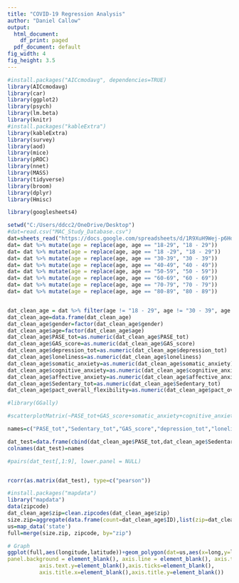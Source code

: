 ---
title: "COVID-19 Regression Analysis"
author: "Daniel Callow"
output:
  html_document:
    df_print: paged
  pdf_document: default
fig_width: 4
fig_height: 3.5
---

```{r setup, include=FALSE}

#install.packages("AICcmodavg", dependencies=TRUE)
library(AICcmodavg)
library(car)
library(ggplot2)
library(psych)
library(lm.beta)
library(knitr)
#install.packages("kableExtra")
library(kableExtra)
library(survey)
library(aod)
library(mice)
library(pROC)
library(nnet)
library(MASS)
library(tidyverse)
library(broom)
library(dplyr)
library(Hmisc)


```

```{r}
library(googlesheets4)

setwd("C:/Users/ddcc2/OneDrive/Desktop")
#dat=read.csv("MAC_Study_Database.csv")
dat=sheets_read("https://docs.google.com/spreadsheets/d/1R9XuH9Wej-p6HdkFGV2IsHuCmA9w0s7M3-jzE3S-Qrs/edit?usp=drive_web&ouid=113094071975283359728", sheet = "scored_database_4212020")
dat= dat %>% mutate(age = replace(age, age == "18-29", "18 - 29"))
dat= dat %>% mutate(age = replace(age, age == "18 -29", "18 - 29"))
dat= dat %>% mutate(age = replace(age, age == "30-39", "30 - 39"))
dat= dat %>% mutate(age = replace(age, age == "40-49", "40 - 49"))
dat= dat %>% mutate(age = replace(age, age == "50-59", "50 - 59"))
dat= dat %>% mutate(age = replace(age, age == "60-69", "60 - 69"))
dat= dat %>% mutate(age = replace(age, age == "70-79", "70 - 79"))
dat= dat %>% mutate(age = replace(age, age == "80-89", "80 - 89"))


dat_clean_age = dat %>% filter(age != "18 - 29", age != "30 - 39", age != "40 - 49", age != "N/A" , !is.na(age))
dat_clean_age=data.frame(dat_clean_age)
dat_clean_age$gender=factor(dat_clean_age$gender)
dat_clean_age$age=factor(dat_clean_age$age)
dat_clean_age$PASE_tot=as.numeric(dat_clean_age$PASE_tot)
dat_clean_age$GAS_score=as.numeric(dat_clean_age$GAS_score)
dat_clean_age$depression_tot=as.numeric(dat_clean_age$depression_tot)
dat_clean_age$loneliness=as.numeric(dat_clean_age$loneliness)
dat_clean_age$somatic_anxiety=as.numeric(dat_clean_age$somatic_anxiety)
dat_clean_age$cognitive_anxiety=as.numeric(dat_clean_age$cognitive_anxiety)
dat_clean_age$affective_anxiety=as.numeric(dat_clean_age$affective_anxiety)
dat_clean_age$Sedentary_tot=as.numeric(dat_clean_age$Sedentary_tot)
dat_clean_age$pact_overall_flexibility=as.numeric(dat_clean_age$pact_overall_flexibility)
```

```{r}
#library(GGally)

#scatterplotMatrix(~PASE_tot+GAS_score+somatic_anxiety+cognitive_anxiety+affective_anxiety+depression_tot+loneliness,id=list(n=3), data=dat_clean_age)

names=c("PASE_tot","Sedentary_tot","GAS_score","depression_tot","loneliness", "somatic_anxiety","cognitive_anxiety", "affective_anxiety","pact_overall_flexibility")

dat_test=data.frame(cbind(dat_clean_age$PASE_tot,dat_clean_age$Sedentary_tot,dat_clean_age$GAS_score,dat_clean_age$depression_tot,dat_clean_age$loneliness, dat_clean_age$somatic_anxiety,dat_clean_age$cognitive_anxiety,dat_clean_age$affective_anxiety,dat_clean_age$pact_overall_flexibility))
colnames(dat_test)=names

#pairs(dat_test[,1:9], lower.panel = NULL)


rcorr(as.matrix(dat_test), type=c("pearson"))

```


```{r}
#install.packages("mapdata")
library("mapdata")
data(zipcode)
dat_clean_age$zip=clean.zipcodes(dat_clean_age$zip)
size.zip=aggregate(data.frame(count=dat_clean_age$ID),list(zip=dat_clean_age$zip),length)
us=map_data('state')
full=merge(size.zip, zipcode, by="zip")

# Graph
ggplot(full,aes(longitude,latitude))+geom_polygon(dat=us,aes(x=long,y=lat,group=group), color="gray",fill=NA,alpha=.5) + geom_point(aes(color = count), size=1,alpha=.75)+ scale_color_gradient(low="blue",high="red")+ xlim(-125,-67)+ylim(25,50)+theme(panel.grid.major = element_blank(), panel.grid.minor = element_blank(),
panel.background = element_blank(), axis.line = element_blank(), axis.text.x=element_blank(),
          axis.text.y=element_blank(),axis.ticks=element_blank(),
          axis.title.x=element_blank(),axis.title.y=element_blank())
```